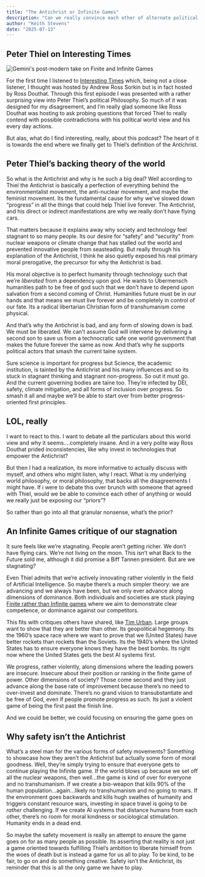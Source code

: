 ```yaml
---
title: "The Antichrist or Infinite Games"
description: "Can we really convince each other of alternate political theories?"
author: "Keith Stevens"
date: "2025-07-13"
---
```


## Peter Thiel on Interesting Times

![](250713-finite-infinite-post-modern.png "Gemini's post-modern take on Finite and Infinite Games"){fig-align="center"}

For the first time I listened to [Interesting
Times](https://www.nytimes.com/2025/06/26/opinion/peter-thiel-antichrist-ross-douthat.html)
which, being not a close listener, I thought was hosted by Andrew Ross Sorkin
but is in fact hosted by Ross Douthat.  Through this first episode I was
presented with a rather surprising view into Peter Thiel's political Philosophy.
So much of it was designed for my disagreement, and I'm really glad someone like
Ross Douthat was hosting to ask probing questions that forced Thiel to really
contend with possible contradictions with his political world view and his every
day actions.

But alas, what do I find interesting, really, about this podcast? The heart of
it is towards the end where we finally get to Thiel's definition of the
Antichrist.

## Peter Thiel's backing theory of the world

So what is the Antichrist and why is he such a big deal?  Well according to
Thiel the Antichrist is basically a perfection of everything behind the
environmentalist movement, the anti-nuclear movement, and maybe the feminist 
movement. Its the fundamental cause for why we've slowed down "progress" in all
the things that could help Thiel live forever.  The Antichrist, and his direct
or indirect manifestations are why we really don't have flying cars.

That matters because it explains away why society and technology feel stagnant
to so many people.  Its our desire for "safety" and "security" from nuclear
weapons or climate change that has stalled out the world and prevented
innovative people from seasteading.  But really through his explanation of the
Antichrist, I think he also quietly exposed his real primary moral prerogative,
the precursor for why the Antichrist is bad.

His moral objective is to perfect humanity through technology such that we're
_liberated_ from a dependency upon god.  He wants to Übermensch humanities path
to be free of god such that we don't have to depend upon salvation from a second
coming of Christ.  Humanities future must be in our hands and that means we must
live forever and be completely in control of our fate.  Its a radical
libertarian Christian form of transhumanism come physical.

And that's why the Antichrist is bad, and any form of slowing down is bad.  We
must be liberated.  We can't assume God will intervene by delivering a second
son to save us from a technocratic safe one world government that makes the
future forever the same as now.  And that's why he supports political actors
that smash the current taine system.

Sure science is important for progress but Science, the academic institution, is
tainted by the Antichrist and his many influences and so its stuck in stagnant
thinking and stagnant non-progress.  So out it must go.  And the current
governing bodies are taine too.  They're infected by DEI, safety, climate
mitigation, and all forms of inclusion over progress.  So smash it all and maybe
we'll be able to start over from better progress-oriented first principles.


## LOL, really

I want to react to this.  I want to debate all the particulars about this world
view and why it seems....completely insane.  And in a very polite way Ross
Douthat prided inconsistencies, like why invest in technologies that empower the
Antichrist?

But then I had a realization, its more informative to actually discuss with
myself, and others who might listen, why I react.  What is my underlying world
philosophy, or moral philosophy, that backs all the disagreements I might have.
If i were to debate this over brunch with someone that agreed with Thiel, would
we be able to convince each other of anything or would we really just be
exposing our "priors"?

So rather than go into all that granular nonsense, what's the prior?

## An Infinite Games critique of our stagnation

It sure feels like we're stagnating.  People aren't getting richer.  We don't
have flying cars.  We're not living on the moon.  This isn't what Back to the
Future sold me, although it did promise a Biff Tannen president.  But are we stagnating?

Even Thiel admits that we're actively innovating rather violently in the field
of Artificial Intelligence.  So maybe there's a much simpler theory: we are
advancing and we always have been, but we only ever advance along dimensions of
dominance.  Both individuals and societies are stuck playing [Finite rather
than Infinite games](https://en.wikipedia.org/wiki/Finite_and_Infinite_Games)
where we aim to demonstrate clear competence, or dominance against our
competitors.

This fits with critiques others have shared, like [Tim
Urban](https://www.amazon.com/Whats-Our-Problem-Self-Help-Societies-ebook/dp/B0BTJCTR58).
Large groups want to show that they are better than other.  Its geopolitical
hegemony.  Its the 1960's space race where we want to prove that we (United
States) have better rockets than rockets than the Soviets.  Its the 1940's where
the United States has to ensure everyone knows they have the best bombs.  Its
right now where the United States gets the best AI systems first.

We progress, rather violently, along dimensions where the leading powers are
insecure.  Insecure about their position or ranking in the finite game of power.
Other dimensions of society?  Those come second and they just advance along the
base rate of improvement because there's no need to over-invest and dominate.
There's no grand vision to transubstantiate and be free of God, even if people
promote progress as such.  Its just a violent game of being the first past the
finish line.


And we could be better, we could focusing on ensuring the game goes on

## Why safety isn't the Antichrist

What's a steel man for the various forms of safety movements?  Something to
showcase how they aren't the Antichrist but actually some form of moral
goodness.  Well, they're simply trying to ensure that everyone gets to continue
playing the Infinite game.  If the world blows up because we set off all the
nuclear weapons, then well...the game is kind of over for everyone and no
transhumanism.  If we create a bio-weapon that kills 90% of the human
population...again...likely no transhumanism and no going to mars.  If the
environment goes backwards and kills hugh swathes of humanity and triggers
constant resource wars, investing in space travel is going to be _rather_
challenging.  If we create AI systems that distance humans from each other,
there's no room for moral kindness or sociological stimulation.   Humanity ends
in a dead end.

So maybe the safety movement is really an attempt to ensure the game goes on for
as many people as possible.  Its asserting that reality is not just a game
oriented towards fulfilling Thiel's ambition to liberate himself from the woes
of death but is instead a game for us all to play.  To be kind, to be fair, to
go on and do something creative.  Safety isn't the Antichrist, its reminder that
this is all the only game we have to play.